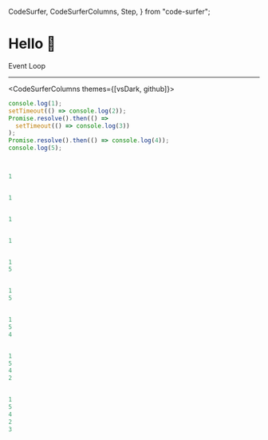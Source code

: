   CodeSurfer,
  CodeSurferColumns,
  Step,
} from "code-surfer";

# Hello 👋

Event Loop

---

<CodeSurferColumns themes={[vsDark, github]}>

<Step>

```js
console.log(1);
setTimeout(() => console.log(2));
Promise.resolve().then(() =>
  setTimeout(() => console.log(3))
);
Promise.resolve().then(() => console.log(4));
console.log(5);
```

```js

```

</Step>

<Step>

```diff 1 subtitle="log 1"

```

```js
1
```

</Step>

<Step>

```diff 2 subtitle="Ajoute log(2) à la macrotask queue"

```

```js
1
```

</Step>

<Step>

```diff 3:5 subtitle="Ajoute setTimeout(log(3)) à la microtask queue"

```

```js
1
```

</Step>

<Step>

```diff 6 subtitle="Ajoute log(4) à la microtask queue"

```

```js
1
```

</Step>

<Step>

```diff 7 subtitle="log 5"

```

```js
1
5
```

</Step>

<Step>

```diff 4 subtitle="Ajoute log(3) à la macrotask queue"

```

```js
1
5
```

</Step>

<Step>

```diff 6[29:60] subtitle="dépille la macrotask queue: log 4"

```

```js
1
5
4
```

</Step>

<Step>

```diff 2[17:31] subtitle="dépille la macrotask queue: log 2"

```

```js
1
5
4
2
```

</Step>

<Step>

```diff 4[20:34] subtitle="dépille la micro task: log 3"

```

```js
1
5
4
2
3
```

</Step>

</CodeSurferColumns>